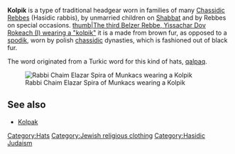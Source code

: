 '''Kolpik''' is a type of traditional headgear worn in families of many [[Chassidic]] [[Rebbes]] (Hasidic rabbis), by unmarried children on [[Shabbat]] and by Rebbes on special occasions.
[[image:Belz1.jpg|thumb|The third Belzer Rebbe, Yissachar Dov Rokeach (I) wearing a "kolpik"]]
it is a made from brown fur, as opposed to a [[spodik]], worn by polish [[chassidic]] dynasties, which is fashioned out of black fur.

The word originated from a Turkic word for this kind of hats, [[qalpaq]].

[[Image:תמונות ופקסמיליות שונות 166.jpg| Rabbi Chaim Elazar Spira of Munkacs wearing a Kolpik]]


==See also==
*[[Kolpak]]

{{judaism-stub}}
{{clothing-stub}}

{{no references}}

[[Category:Hats]]
[[Category:Jewish religious clothing]]
[[Category:Hasidic Judaism]]